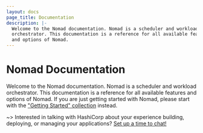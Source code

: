 ```yaml
---
layout: docs
page_title: Documentation
description: |-
  Welcome to the Nomad documentation. Nomad is a scheduler and workload
  orchestrator. This documentation is a reference for all available features
  and options of Nomad.
---
```


# Nomad Documentation

Welcome to the Nomad documentation. Nomad is a scheduler and workload
orchestrator. This documentation is a reference for all
available features and options of Nomad. If you are just getting started with
Nomad, please start with the ["Getting Started" collection][gs]
instead.

~> Interested in talking with HashiCorp about your experience building, deploying,
or managing your applications? [Set up a time to chat!](https://forms.gle/2tAmxJbyPbcL2nRW9)

[gs]: https://learn.hashicorp.com/collections/nomad/get-started
